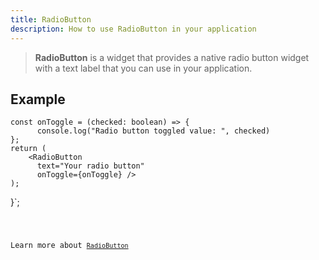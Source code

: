 ```yaml
---
title: RadioButton
description: How to use RadioButton in your application
---
```



> **RadioButton** is a widget that provides a native radio button widget with a text label that you can use in your application.

## Example



    const onToggle = (checked: boolean) => {
          console.log("Radio button toggled value: ", checked)
    };
    return (
        <RadioButton 
          text="Your radio button"
          onToggle={onToggle} />
    );
}`;

<Code code={RadioButtonExample} title='example_radio.tsx' lang='tsx' />

Learn more about [`RadioButton`](https://vixen-js.github.io/docs/build-application-vanilla/Basic-Widgets/QRadioButton)